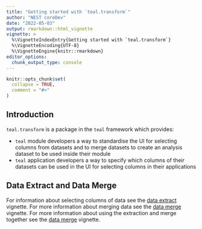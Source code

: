 ```yaml
---
title: "Getting started with `teal.transform`"
author: "NEST coreDev"
date: "2022-05-03"
output: rmarkdown::html_vignette
vignette: >
  %\VignetteIndexEntry{Getting started with `teal.transform`}
  %\VignetteEncoding{UTF-8}
  %\VignetteEngine{knitr::rmarkdown}
editor_options:
  chunk_output_type: console
---
```


```r
knitr::opts_chunk$set(
  collapse = TRUE,
  comment = "#>"
)
```

## Introduction

`teal.transform` is a package in the `teal` framework which provides:

- `teal` module developers a way to standardise the UI for selecting columns from datasets and to merge datasets
to create an analysis dataset to be used inside their module
- `teal` application developers a way to specify which columns of their datasets can be used in the UI for selecting
columns in their applications

## Data Extract and Data Merge

For information about selecting columns of data see the [data extract](data-extract.html) vignette.
For more information about merging data see the [data merge](data-merge.html) vignette.
For more information about using the extraction and merge together see the [data merge](data-extract-merge.html) vignette.


